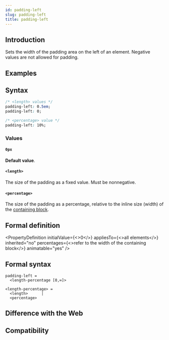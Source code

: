 ```yaml
---
id: padding-left
slug: padding-left
title: padding-left
---
```


## Introduction

Sets the width of the padding area on the left of an element. Negative values are not allowed for padding.

## Examples


<Go
  example="css-api"
  defaultFile="src/padding-left/App.tsx"
  img="https://lf-lynx.tiktok-cdns.com/obj/lynx-artifacts-oss-sg/lynx-website/assets/doc/css/padding-left.jpg"
  entry="src/padding-left"
  defaultEntryFile="dist/padding-left.lynx.bundle"
/>

## Syntax

```css
/* <length> values */
padding-left: 0.5em;
padding-left: 0;

/* <percentage> value */
padding-left: 10%;
```

### Values

#### `0px`

**Default value**.

#### `<length>`

The size of the padding as a fixed value. Must be nonnegative.

#### `<percentage>`

The size of the padding as a percentage, relative to the inline size (width) of the [containing block](https://developer.mozilla.org/en-US/docs/Web/CSS/Containing_block).

## Formal definition


<PropertyDefinition
  initialValue={<>0</>}
  appliesTo={<>all elements</>}
  inherited="no"
  percentages={<>refer to the width of the containing block</>}
  animatable="yes"
/>

## Formal syntax

```
padding-left =
  <length-percentage [0,∞]>

<length-percentage> =
  <length>      |
  <percentage>
```

## Difference with the Web

## Compatibility


<LegacyCompatTable metadata="css/properties/padding-left" />
